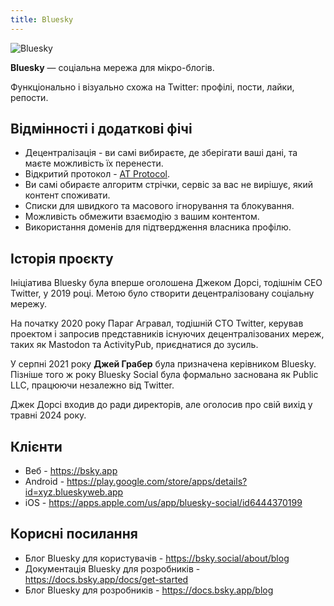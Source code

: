 ```yaml
---
title: Bluesky
---
```


![Bluesky](/images/bluesky_media_kit_banner_1.png)

**Bluesky** &mdash; соціальна мережа для мікро-блогів.

Функціонально і візуально схожа на Twitter: профілі, пости, лайки, репости.

## Відмінності і додаткові фічі

- Децентралізація - ви самі вибираєте, де зберігати ваші дані, та маєте можливість їх перенести.
- Відкритий протокол - [AT Protocol](./atproto).
- Ви самі обираєте алгоритм стрічки, сервіс за вас не вирішує, який контент споживати.
- Списки для швидкого та масового ігнорування та блокування.
- Можливість обмежити взаємодію з вашим контентом.
- Використання доменів для підтвердження власника профілю.

## Історія проєкту

Ініціатива Bluesky була вперше оголошена Джеком Дорсі, тодішнім CEO Twitter, у 2019 році. Метою було
створити децентралізовану соціальну мережу.

На початку 2020 року Параг Агравал, тодішній CTO Twitter, керував проектом і запросив представників
існуючих децентралізованих мереж, таких як Mastodon та ActivityPub, приєднатися до зусиль.

У серпні 2021 року **Джей Грабер** була призначена керівником Bluesky. Пізніше того ж року Bluesky
Social була формально заснована як Public LLC, працюючи незалежно від Twitter.

Джек Дорсі входив до ради директорів, але оголосив про свій вихід у травні 2024 року.

## Клієнти

- Веб - https://bsky.app
- Android - https://play.google.com/store/apps/details?id=xyz.blueskyweb.app
- iOS - https://apps.apple.com/us/app/bluesky-social/id6444370199

## Корисні посилання

- Блог Bluesky для користувачів - https://bsky.social/about/blog
- Документація Bluesky для розробників - https://docs.bsky.app/docs/get-started
- Блог Bluesky для розробників - https://docs.bsky.app/blog
